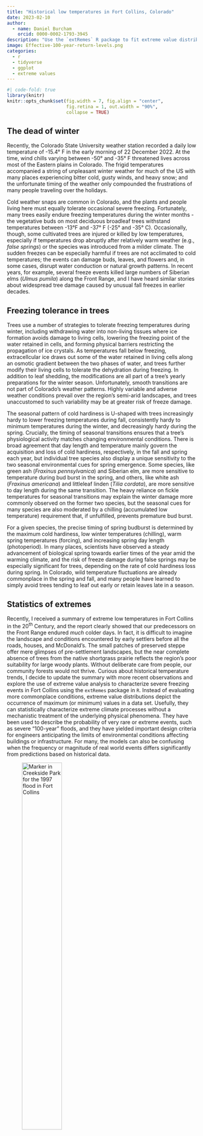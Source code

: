 ```yaml
---
title: "Historical low temperatures in Fort Collins, Colorado"
date: 2023-02-10
author: 
  - name: Daniel Burcham
    orcid: 0000-0002-1793-3945
description: "Use the `extRemes` R package to fit extreme value distributions to daily low temperatures"
image: Effective-100-year-return-levels.png
categories:
  - r
  - tidyverse
  - ggplot
  - extreme values
---
```


```r
#| code-fold: true
library(knitr)
knitr::opts_chunk$set(fig.width = 7, fig.align = "center",
                      fig.retina = 1, out.width = "90%",
                      collapse = TRUE)
```

## The dead of winter

Recently, the Colorado State University weather station recorded a daily
low temperature of -15.4° F in the early morning of 22 December 2022. At
the time, wind chills varying between -50° and -35° F threatened lives
across most of the Eastern plains in Colorado. The frigid temperatures
accompanied a string of unpleasant winter weather for much of the US
with many places experiencing bitter cold, gusty winds, and heavy snow;
and the unfortunate timing of the weather only compounded the
frustrations of many people traveling over the holidays.

Cold weather snaps are common in Colorado, and the plants and people
living here must equally tolerate occasional severe freezing.
Fortunately, many trees easily endure freezing temperatures during the
winter months - the vegetative buds on most deciduous broadleaf trees
withstand temperatures between -13°F and -37° F (-25° and -35° C).
Occasionally, though, some cultivated trees are injured or killed by low
temperatures, especially if temperatures drop abruptly after relatively
warm weather (e.g., *false springs*) or the species was introduced from
a milder climate. The sudden freezes can be especially harmful if trees
are not acclimated to cold temperatures; the events can damage buds,
leaves, and flowers and, in some cases, disrupt water conduction or
natural growth patterns. In recent years, for example, several freeze
events killed large numbers of Siberian elms (*Ulmus pumila*) along the
Front Range, and I have heard similar stories about widespread tree
damage caused by unusual fall freezes in earlier decades.

## Freezing tolerance in trees

Trees use a number of strategies to tolerate freezing temperatures
during winter, including withdrawing water into non-living tissues where
ice formation avoids damage to living cells, lowering the freezing point
of the water retained in cells, and forming physical barriers
restricting the propagation of ice crystals. As temperatures fall below
freezing, extracellcular ice draws out some of the water retained in
living cells along an osmotic gradient between the two phases of water,
and trees further modify their living cells to tolerate the dehydration
during freezing. In addition to leaf shedding, the modifications are all
part of a tree's yearly preparations for the winter season.
Unfortunately, smooth transitions are not part of Colorado's weather
patterns. Highly variable and adverse weather conditions prevail over
the region's semi-arid landscapes, and trees unaccustomed to such
variability may be at greater risk of freeze damage.

The seasonal pattern of cold hardiness is U-shaped with trees
increasingly hardy to lower freezing temperatures during fall,
consistently hardy to minimum temperatures during the winter, and
decreasingly hardy during the spring. Crucially, the timing of seasonal
transitions ensures that a tree's physiological activity matches
changing environmental conditions. There is broad agreement that day
length and temperature mainly govern the acquisition and loss of cold
hardiness, respectively, in the fall and spring each year, but
individual tree species also display a unique sensitivity to the two
seasonal environmental cues for spring emergence. Some species, like
green ash (*Fraxinus pennsylvanica*) and Siberian elm, are more
sensitive to temperature during bud burst in the spring, and others,
like white ash (*Fraxinus americana*) and littleleaf linden (*Tilia
cordata*), are more sensitive to day length during the same transition.
The heavy reliance on fickle temperatures for seasonal transitions may
explain the winter damage more commonly observed on the former two
species, but the seasonal cues for many species are also moderated by a
chilling (accumulated low temperature) requirement that, if unfulfilled,
prevents premature bud burst.

For a given species, the precise timing of spring budburst is determined
by the maximum cold hardiness, low winter temperatures (chilling), warm
spring temperatures (forcing), and increasing spring day length
(photoperiod). In many places, scientists have observed a steady
advancement of biological spring towards earlier times of the year amid
the warming climate, and the risk of freeze damage during false springs
may be especially significant for trees, depending on the rate of cold
hardiness loss during spring. In Colorado, wild temperature fluctuations
are already commonplace in the spring and fall, and many people have
learned to simply avoid trees tending to leaf out early or retain leaves
late in a season.

## Statistics of extremes

Recently, I received a summary of extreme low temperatures in Fort
Collins in the 20^th^ Century, and the report clearly showed that our
predecessors on the Front Range endured *much* colder days. In fact, it
is difficult to imagine the landscape and conditions encountered by
early settlers before all the roads, houses, and McDonald's. The small
patches of preserved steppe offer mere glimpses of pre-settlement
landscapes, but the near complete absence of trees from the native
shortgrass prairie reflects the region's poor suitability for large
woody plants. Without deliberate care from people, our community forests
would not thrive. Curious about historical temperature trends, I decide
to update the summary with more recent observations and explore the use
of extreme value analysis to characterize severe freezing events in Fort
Collins using the `extRemes` package in `R`. Instead of evaluating more
commonplace conditions, extreme value distributions depict the
occurrence of maximum (or minimum) values in a data set. Usefully, they
can statistically characterize extreme climate processes without a
mechanistic treatment of the underlying physical phenomena. They have
been used to describe the probability of very rare or extreme events,
such as severe "100-year" floods, and they have yielded important design
criteria for engineers anticipating the limits of environmental
conditions affecting buildings or infrastructure. For many, the models
can also be confusing when the frequency or magnitude of real world
events differs significantly from predictions based on historical data.

![Marker in Creekside Park for the 1997 flood in Fort Collins](DSCF6217.jpg){.lightbox #fig-marker width=50%} 

For example, I often ride past a marker in
Creekside Park (@fig-marker) showing the magnitude of a severe flood on July 28, 1997
in Fort Collins. After a torrent of rain fell in a short period of time,
Spring Creek overflowed and washed out large areas of the community. Ultimately, the storm caused millions in property
damage, dozens of injuries, and five fatalities, and the experience led to many improvements in stormwater management and flood preparedness. The marker depicts the
unprecedented magnitude of the flood by comparing it to the much smaller
5-, 10-, and 100-year flood levels.

Despite its longstanding use in the physical sciences, the techniques
can also be used to understand biological phenomena. I first encountered
extreme value analysis in a
[study](https://doi.org/10.4319/lo.1990.35.1.0001) examining the
stochastic forces of crashing waves on limpets in rocky shores, and the
authors sought to quantify the probability of an extreme wave-induced
force potentially dislodging the aquatic snails. The cumulative density
function (CDF) for the Generalized Extreme Value (GEV) distribution can
be defined as:
$$F(x;\mu,\sigma,\gamma)=e^{-[1-\gamma(x-\mu)/\sigma]^{1/\gamma}}$$ {#eq-GEVD-CDF}
where $\gamma\ne0$ and $[1-\gamma(x-\mu)/\sigma]>0$. The three
parameters $\mu$, $\sigma$, and $\gamma$ depict the location, scale, and
shape of the distribution. The location parameter, $\mu$, represents the
most common, i.e., modal, extreme value. The scale parameter, $\sigma$,
portrays the rate of change in $x$ with the natural logarithm of time,
and the ration $\sigma/\gamma$ represents the maximum extreme value. The
return level, $x$, associated with a return period, $T$, corresponds to
the $1-p$ quantile of the distribution, where $p=1/T$. For example, a
100-year return level would correspond to the $1-{1\over100}=0.99$
quantile. Return levels can be obtained using the quantile function:
$$F^{-1}(1-p;\mu,\sigma,\gamma)=\mu+(\sigma/\gamma)\{{1\over[-ln(1-p)]^\gamma}-1\}$$ {#eq-quantile-function}
where $\gamma\ne0$. The interpretation of a return level often causes
confusion, but it is simply the value expected to be exceeded, on
average, once every $T$ years.

The `extRemes` package was developed by Eric Gilleland, a CSU graduate
now working at the National Center for Atmospheric Research in Boulder,
and it has facilitated greater interest and use of extreme value
statistics by many more people, including me! To update the data, I
consolidated the 20^th^ Century weather data from Fort Collins contained
in `extRemes` with more recent observations from the same weather
station. Today, the weather station is situated on the main campus of
CSU near the Lory Student Center, but the station was initially operated
near the former "Old Main" building with observations starting on 1
January 1889. Maintained by the Department of Atmospheric Science, the
station offers one of the oldest weather records in the state.

```r
#| code-fold: true
library(tidyverse)
library(ggtext)
library(extRemes)
library(gridExtra)
library(kableExtra)
library(httr)
library(jsonlite)
library(modelsummary)
library(showtext)

# Load FCwx data from extRemes package
data(FCwx)

# Query updated FCwx observations and combine
api <- GET("https://coagmet.colostate.edu/data/daily/fcl01.json?from=2000-01-01&to=2022-12-31&fields=tMax,tMin,precip")
FCwx2k <- do.call(cbind.data.frame,fromJSON(rawToChar(api$content))) |> 
  mutate(dt = as.Date(time,"%Y-%m-%d"), Dy = yday(dt), Mn = month(dt), Year = year(dt)) |>
  select(dt,Dy,Mn,Year,tMin) |> rename(MnT = tMin)

FCwx <- FCwx |> mutate(dt = as.Date(paste(Dy,"-",Mn,"-",Year),"%d - %m - %Y")) |>
  select(dt,Dy,Mn,Year,MnT)

FCwx <- bind_rows(FCwx,FCwx2k) |> mutate(doy = yday(dt))
FCwx <- FCwx[FCwx$MnT != -999,]

#windowsFonts(Inter = windowsFont("Inter"))
font_add_google("Inter","inter")
showtext_auto()

theme_nice <- function() {
  theme_minimal(base_family = "inter") + 
    theme(panel.grid.minor = element_blank(),
          panel.spacing.x = unit(25, "points"),
          plot.title = element_text(family= "inter", face = "bold"),
          axis.title = element_text(family = "inter"),
          strip.text = element_text(family = "inter", face = "bold",
                                    size = rel(1), hjust = 0),
          strip.background = element_rect(fill = "grey80", color = NA))
}

update_geom_defaults("label", list(family="inter"))
update_geom_defaults(ggtext::GeomRichText, list(family="inter"))
```

Upon inspection, the data revealed some obvious patterns. Between
`r min(format(FCwx$dt,"%Y"))` and `r max(format(FCwx$dt,"%Y"))`, there
were `r format(sum(FCwx$MnT < 32, na.rm = TRUE),big.mark=",")` days with
low temperatures below freezing in Fort Collins (approximately 44% of
all observed days). Recorded on
`r format(FCwx[FCwx$MnT == min(FCwx$MnT),1], "%d %B %Y")`, the coldest
daily low was `r min(FCwx$MnT)`° F! Wow, that's really cold. Near the
lower limit of the observed range, there were
`r sum(FCwx$MnT < -20, na.rm = TRUE)` days with low temperatures below
-20° F, but such extremely cold days were not observed uniformly over
the past 122 years:
`r round((nrow(FCwx |> filter(MnT < -20 & format(dt,"%Y") < 1950)) / sum(FCwx$MnT < -20, na.rm = TRUE)),3)*100`%
of the events occurred before 1950.

```r
#| code-fold: true
#| label: fig-global-plot
#| fig-cap: "Daily minimum temperatures in Fort Collins, CO between 1900 and 2022"
ggplot(data=FCwx,aes(x=dt,y=MnT)) + 
  geom_point(alpha=0.5,position="jitter") + 
  geom_smooth() + 
  xlab("Date") + ylab("Daily Minimum Temperature") + 
  theme_nice()
```

In the entire data record (@fig-global-plot), there is an obvious upward
trend in daily minimum temperatures over time, and you can also clearly
see more variability around the lower limit of observations. As a
convenient starting point, I simply fit a GEV distribution to all
observations. The location parameter for the preliminary fit, for
example, indicated that the most common daily minimum temperature was
41.6° F (@tbl-fit0). For such cases, one important modeling assumption
requires the use of homogeneous data obtained from a process *not*
undergoing any systematic change. In many cases, however, extreme value
processes exhibit slowly-varying or cyclical behavior, and the
probability of an extreme event, often, varies according to diurnal,
seasonal, or annual conditions. Apart from significant seasonal
variation, the long-term trend towards warmer daily low temperatures in
Fort Collins likely violates this assumption.

```r
#| code-fold: true
#| label: tbl-fit0
#| tbl-cap: "Parameter estimates for stationary Generalized Extreme Value distribution fit to negative daily minimum temperatures in Fort Collins, CO between 1900 and 2022"
# Fit stationary model
fit0 <- fevd(-MnT ~ 1, FCwx, type = "GEV", span = 123, units = "deg F", time.units = "days", period.basis = "year")

# Stationary model summary table
fit0.summary <- summary(fit0, silent=TRUE)
params.ci.fit0 <- data.frame(matrix(ci(fit0, type = "parameter"),ncol=3))
colnames(params.ci.fit0) <- c("ll","est","ul")
fit0.model.summary <- params.ci.fit0 |> 
  mutate(estimate = paste(round(params.ci.fit0$est,digits=2)," (",round(params.ci.fit0$ll,digits=2),", ",round(params.ci.fit0$ul,digits=2),")", sep = "")) |>
  select(estimate)
fit0.model.summary <- data.frame(params = c("Location, &#956;","Scale, &#963;","Shape, &#947;"), fit0.model.summary)

footnote(kbl(fit0.model.summary, format="html", booktabs=TRUE, col.names=c("Parameters", "Estimate (95% CI)"), row.names=FALSE, digits=2, align="lc", escape=FALSE) |> 
  column_spec(1,width="10em") |>
  column_spec(2,width="12em") |> 
  kable_styling(full_width = FALSE, position="left"), paste("Negative log-likelihood (NLLH): ",round(fit0$results$value,2),"; Bayesian Information Criterion (BIC): ",round(fit0.summary$BIC,2), sep=""), footnote_as_chunk = TRUE)
```

Fortunately, it is possible to account for non-stationary extremes by
directly modeling variation in the distribution parameters. To explore
variation in the distribution parameters over time, I fit multiple
stationary GEV distributions to short, overlapping five-year segments of
the data between 1902 and 2018.

```r
#| code-fold: true
#| label: fig-moving-fit
#| fig-cap: "Generalized Extreme Value distribution parameters fit to running five-year windows of daily minimum temperature in Fort Collins, CO between 1902 and 2018"

# Fit GEVD using running five-year windows between 1902 and 2018 and store result

mnt.yrs <- list()

for (i in 1902:2018){
  mnt.yrs[[i-1901]] <- fevd(-MnT ~ 1, FCwx |> filter(format(dt,"%Y") == seq(i-2,i+2)), type = "GEV", span = 5, units = "deg F", time.units = "days", period.basis = "year")
}

locs.yrs <- data.frame(years = seq(1902,2018),locations = matrix(unlist(lapply(mnt.yrs,'[[',c(20,1,1)))))
scls.yrs <- data.frame(years = seq(1902,2018),scales = matrix(unlist(lapply(mnt.yrs,'[[',c(20,1,2)))))
shps.yrs <- data.frame(years = seq(1902,2018),shapes = matrix(unlist(lapply(mnt.yrs,'[[',c(20,1,3)))))

p1 <- ggplot(data=locs.yrs, aes(x=years, y=locations)) + 
  labs(x = "Year", y = "Location, \u03bc", escape = FALSE) +
  geom_hline(yintercept = -41.64) + 
  geom_hline(yintercept = -41.8, linetype = "dashed") + 
  geom_hline(yintercept = -41.48, linetype = "dashed") + 
  geom_point() + theme_nice() + 
  scale_x_continuous(breaks = c(1900, 1950, 2000))
p2 <- ggplot(data=scls.yrs, aes(x=years, y=scales)) + 
  labs(x = "Year", y = "Scale, \u03c3") +
  geom_hline(yintercept = 15.26) + 
  geom_hline(yintercept = 15.15, linetype = "dashed") + 
  geom_hline(yintercept = 15.38, linetype = "dashed") + 
  geom_point() + theme_nice() + 
  scale_x_continuous(breaks = c(1900, 1950, 2000))
p3 <- ggplot(data=shps.yrs, aes(x=years, y=shapes)) + 
  labs(x = "Year", y = "Shape, \u03b3") +
  geom_hline(yintercept = -0.136) + 
  geom_hline(yintercept = -0.143, linetype = "dashed") + 
  geom_hline(yintercept = -0.129, linetype = "dashed") + 
  geom_point() + theme_nice() + 
  scale_x_continuous(breaks = c(1900, 1950, 2000))
grid.arrange(p1,p2,p3,nrow=1)

```

The estimates show obvious variation in the location parameter over the
examined years with the modal (negative) daily low slowly decreasing
(increasing) over time. This is consistent with the trend towards warmer
daily minimum temperatures observed in @fig-global-plot. Compared to the
location parameter, the other two parameters do not similarly vary over
time. However, it's also completely obvious to expect seasonal variation
in daily minimum temperatures, and a simple harmonic function can be
used to model cyclical variation in seasonal lows. For the
non-stationary case, I fit two candidate models: one modelling annual
and seasonal variation in the location parameter and a second modelling
additional seasonal variation in the scale parameter. In both models,
the location parameter was modeled using:
$$\mu=\mu_0+\mu_1cos(2\pi*doy/365.25)+\mu_2sin(2\pi*doy/365.25)+\mu_3*year$$ {#eq-fit-1}
where $doy$ is the day of the year represented as an integer and $year$
is the calendar year.

```r
#| code-fold: true
#| label: tbl-fit1
#| tbl-cap: "Parameter estimates for non-stationary Generalized Extreme Value distribution fit to negative daily minimum temperatures in Fort Collins, CO between 1900 and 2022"
# Non-stationary model 1
fit1 <- fevd(-MnT ~ 1, FCwx,location.fun = ~ cos(2*pi*doy/365.25) + sin(2*pi*doy/365.25) + Year, type = "GEV", span = 123, units = "deg F", time.units = "days", period.basis = "year")

# Non-stationary model 1 summary table
fit1.summary <- summary(fit1, silent=TRUE)
params.ci.fit1 <- data.frame(matrix(ci(fit1, type = "parameter"),ncol=3))
colnames(params.ci.fit1) <- c("ll","est","ul")
fit1.model.summary <- params.ci.fit1 |> 
  mutate(estimate = paste(round(params.ci.fit1$est,digits=2)," (",round(params.ci.fit1$ll,digits=2),", ",round(params.ci.fit1$ul,digits=2),")", sep = "")) |>
  select(estimate)
fit1.model.summary <- data.frame(params = c("&#956;0", "&#956;1", "&#956;2", "&#956;3", "Scale, &#963;","Shape, &#947;"), fit1.model.summary)

footnote(kbl(fit1.model.summary, format="html", booktabs=TRUE, col.names=c("Parameters", "Estimate (95% CI)"), row.names=FALSE, digits=2, align="lc", escape=FALSE) |> 
  column_spec(1,width="10em") |>
  column_spec(2,width="12em") |>
  pack_rows("Location, &#956;", 1, 4, escape = FALSE) |> 
  kable_styling(full_width = FALSE, position = "left"), paste("Negative log-likelihood (NLLH): ",round(fit1$results$value,2),"; Bayesian Information Criterion (BIC): ",round(fit1.summary$BIC,2),"; See Equation 3 for the function used to model the location  parameter.", sep = ""), footnote_as_chunk = TRUE)
```

Compared to the stationary model, the BIC is about 18% lower for the
non-stationary mode, indicating a much better fit when the annual and
seasonal variation in the location parameter was modeled. In the second
model, the scale parameter was additionally modeled using:
$$\sigma=\sigma_0+\sigma_1cos(2\pi*doy/365.25)+\sigma_2sin(2\pi*doy/365.25)$$ {#eq-fit-2}

```r
#| code-fold: true
#| label: tbl-fit2
#| tbl-cap: "Parameter estimates for non-stationary Generalized Extreme Value distribution fit to negative daily minimum temperatures in Fort Collins, CO between 1900 and 2022"
# Non-stationary model 2
fit2 <- fevd(-MnT ~ 1, FCwx,location.fun = ~ cos(2*pi*doy/365.25) + sin(2*pi*doy/365.25) + Year, scale.fun = ~ cos(2*pi*doy/365.25) + sin(2*pi*doy/365.25), use.phi = TRUE, type = "GEV", span = 123, units = "deg F", time.units = "days", period.basis = "year")

# Non-stationary model 2 summary table
fit2.summary <- summary(fit2, silent=TRUE)
params.ci.fit2 <- data.frame(matrix(ci(fit2, type = "parameter"),ncol=3))
colnames(params.ci.fit2) <- c("ll","est","ul")
fit2.model.summary <- params.ci.fit2 |> 
  mutate(estimate = paste(round(params.ci.fit2$est,digits=2)," (",round(params.ci.fit2$ll,digits=2),", ",round(params.ci.fit2$ul,digits=2),")", sep = "")) |>
  select(estimate)
fit2.model.summary <- data.frame(params = c("&#956;0", "&#956;1", "&#956;2", "&#956;3", "&#963;0", "&#963;1", "&#963;2", "Shape, &#947;"), fit2.model.summary)

footnote(kbl(fit2.model.summary, format="html", booktabs=TRUE, col.names=c("Parameters", "Estimate (95% CI)"), row.names=FALSE, digits=2, align="lc", escape=FALSE) |> 
  column_spec(1,width="10em") |>
  column_spec(2,width="12em") |>
  pack_rows("Location, &#956;", 1, 4, escape = FALSE) |> 
  pack_rows("Scale, &#963;", 5, 7, escape = FALSE) |> 
  kable_styling(full_width = FALSE, position = "left"), paste("Negative log-likelihood (NLLH): ",round(fit2$results$value,2),"; Bayesian Information Criterion (BIC): ",round(fit2.summary$BIC,2),"; See Equation 3 and Equation 4 for the functions used to model the location and scale parameter, respectively.", sep = ""), footnote_as_chunk = TRUE)
```

The fit statistics and model diagnostics generally suggest that the
second model is a better choice between the two non-stationary
candidates. The model could undoubtedly be improved to better fit the
data, but the current version depicts broad patterns in the data
reasonably well and allows for the exploration of model applications.
Using the non-stationary model, it is possible to estimate return
periods, return levels, and probabilities associated with extreme low
temperatures. For example, I could estimate the return period (or the
probability) for a -15° F freeze in late December. Instead, I estimated
the 100-year return levels for every day in March, April, October, and
November on five different years contained in the data: 1900, 1940,
1980, 2000, and 2020.

```r
#| code-fold: true
#| label: fig-return-levels
#| fig-cap: "Effective 100-year return levels for daily minimum temperatures in Fort Collins, CO on different dates"
v1 <- make.qcov(fit2, vals = list(mu1 = cos(2*pi*60:120/365.25), mu2 = sin(2*pi*60:120/365.25), mu3 = rep(1900,61), phi1 = cos(2*pi*60:120/365.25), phi2 = sin(2*pi*60:120/365.25)))
ci100YrRLevelsMarApr1900 <- data.frame(matrix(ci(fit2, type = "return.level", return.period = 100, qcov = v1),ncol=4))
colnames(ci100YrRLevelsMarApr1900) <- c("ll","est","ul","se")
v2 <- make.qcov(fit2, vals = list(mu1 = cos(2*pi*60:120/365.25), mu2 = sin(2*pi*60:120/365.25), mu3 = rep(1940,61), phi1 = cos(2*pi*60:120/365.25), phi2 = sin(2*pi*60:120/365.25)))
ci100YrRLevelsMarApr1940 <- data.frame(matrix(ci(fit2, type = "return.level", return.period = 100, qcov = v2),ncol=4))
colnames(ci100YrRLevelsMarApr1940) <- c("ll","est","ul","se")
v3 <- make.qcov(fit2, vals = list(mu1 = cos(2*pi*60:120/365.25), mu2 = sin(2*pi*60:120/365.25), mu3 = rep(1980,61), phi1 = cos(2*pi*60:120/365.25), phi2 = sin(2*pi*60:120/365.25)))
ci100YrRLevelsMarApr1980 <- data.frame(matrix(ci(fit2, type = "return.level", return.period = 100, qcov = v3),ncol=4))
colnames(ci100YrRLevelsMarApr1980) <- c("ll","est","ul","se")
v4 <- make.qcov(fit2, vals = list(mu1 = cos(2*pi*60:120/365.25), mu2 = sin(2*pi*60:120/365.25), mu3 = rep(2000,61), phi1 = cos(2*pi*60:120/365.25), phi2 = sin(2*pi*60:120/365.25)))
ci100YrRLevelsMarApr2000 <- data.frame(matrix(ci(fit2, type = "return.level", return.period = 100, qcov = v4),ncol=4))
colnames(ci100YrRLevelsMarApr2000) <- c("ll","est","ul","se")
v5 <- make.qcov(fit2, vals = list(mu1 = cos(2*pi*60:120/365.25), mu2 = sin(2*pi*60:120/365.25), mu3 = rep(2020,61), phi1 = cos(2*pi*60:120/365.25), phi2 = sin(2*pi*60:120/365.25)))
ci100YrRLevelsMarApr2020 <- data.frame(matrix(ci(fit2, type = "return.level", return.period = 100, qcov = v5),ncol=4))
colnames(ci100YrRLevelsMarApr2020) <- c("ll","est","ul","se")
v6 <- make.qcov(fit2, vals = list(mu1 = cos(2*pi*274:334/365.25), mu2 = sin(2*pi*274:334/365.25), mu3 = rep(1900,61), phi1 = cos(2*pi*274:334/365.25), phi2 = sin(2*pi*274:334/365.25)))
ci100YrRLevelsOctNov1900 <- data.frame(matrix(ci(fit2, type = "return.level", return.period = 100, qcov = v6),ncol=4))
colnames(ci100YrRLevelsOctNov1900) <- c("ll","est","ul","se")
v7 <- make.qcov(fit2, vals = list(mu1 = cos(2*pi*274:334/365.25), mu2 = sin(2*pi*274:334/365.25), mu3 = rep(1940,61), phi1 = cos(2*pi*274:334/365.25), phi2 = sin(2*pi*274:334/365.25)))
ci100YrRLevelsOctNov1940 <- data.frame(matrix(ci(fit2, type = "return.level", return.period = 100, qcov = v7),ncol=4))
colnames(ci100YrRLevelsOctNov1940) <- c("ll","est","ul","se")
v8 <- make.qcov(fit2, vals = list(mu1 = cos(2*pi*274:334/365.25), mu2 = sin(2*pi*274:334/365.25), mu3 = rep(1980,61), phi1 = cos(2*pi*274:334/365.25), phi2 = sin(2*pi*274:334/365.25)))
ci100YrRLevelsOctNov1980 <- data.frame(matrix(ci(fit2, type = "return.level", return.period = 100, qcov = v8),ncol=4))
colnames(ci100YrRLevelsOctNov1980) <- c("ll","est","ul","se")
v9 <- make.qcov(fit2, vals = list(mu1 = cos(2*pi*274:334/365.25), mu2 = sin(2*pi*274:334/365.25), mu3 = rep(2000,61), phi1 = cos(2*pi*274:334/365.25), phi2 = sin(2*pi*274:334/365.25)))
ci100YrRLevelsOctNov2000 <- data.frame(matrix(ci(fit2, type = "return.level", return.period = 100, qcov = v9),ncol=4))
colnames(ci100YrRLevelsOctNov2000) <- c("ll","est","ul","se")
v10 <- make.qcov(fit2, vals = list(mu1 = cos(2*pi*274:334/365.25), mu2 = sin(2*pi*274:334/365.25), mu3 = rep(2020,61), phi1 = cos(2*pi*274:334/365.25), phi2 = sin(2*pi*274:334/365.25)))
ci100YrRLevelsOctNov2020 <- data.frame(matrix(ci(fit2, type = "return.level", return.period = 100, qcov = v10),ncol=4))
colnames(ci100YrRLevelsOctNov2020) <- c("ll","est","ul","se")

ciRLevels <- rbind(ci100YrRLevelsMarApr1900,ci100YrRLevelsMarApr1940,ci100YrRLevelsMarApr1980,ci100YrRLevelsMarApr2000,ci100YrRLevelsMarApr2020,ci100YrRLevelsOctNov1900,ci100YrRLevelsOctNov1940,ci100YrRLevelsOctNov1980,ci100YrRLevelsOctNov2000,ci100YrRLevelsOctNov2020) |> mutate(Year = rep(factor(c(1900,1940,1980,2000,2020)),each=61,times=2), dt = rbind(data.frame(dt = rep(seq(as.Date("1900/03/01"),as.Date("1900/04/30"),by="days"),5)),data.frame(dt = rep(seq(as.Date("1900/10/01"),as.Date("1900/11/30"),by="days"),5))), Season = rep(factor(c("Spring","Fall")),each=305))

ciRLevels[,1:3] <- ciRLevels[,1:3] * -1

ggplot(data = ciRLevels, aes(x = dt$dt, y = est)) + 
  geom_line(aes(color = Year), linewidth = 1) + geom_ribbon(aes(ymin=ll,ymax=ul,fill=Year),alpha=0.2) + 
  xlab("Date") + ylab("100-year daily low") + facet_grid(~factor(Season, levels = c("Spring","Fall")), scales="free") +
  theme_nice()

```

The 100-year freezes estimated by the model follow a predictable warming
and cooling trend in the spring and fall (@fig-return-levels), respectively, but the return
levels also warmed considerably, by about 5° F, over each of the
evaluated decades. The confidence intervals are slightly larger during
dates closer to the winter months, reflecting the reduced variability in
daily lows during the warmer summer months. 

To evaluate the model predictions, I compared the 100-year return levels with daily minimum temperatures for the 2022-2023 winter season (@fig-validation), and the comparison clearly shows it was a cold winter with *two* 100-year freezes on 22 December and 23 February! On most days, however, the daily low temperatures were well above the severe freezes, consistent with expectations for extreme events. 

```r
#| code-fold: true
#| label: fig-validation
#| fig-cap: "Effective 100-year return levels for daily minimum temperatures (colored lines) in Fort Collins, CO compared to daily minimum temperatures during the 2022-2023 winter season (black line)"
v6 <- make.qcov(fit2, vals = list(mu1 = cos(2*pi*c(274:365,1:120)/365.25), mu2 = sin(2*pi*c(274:365,1:120)/365.25), mu3 = rep(1900,212), phi1 = cos(2*pi*c(274:365,1:120)/365.25), phi2 = sin(2*pi*c(274:365,1:120)/365.25)))
ci100YrRLevelsOctApr1900 <- data.frame(matrix(ci(fit2, type = "return.level", return.period = 100, qcov = v6),ncol=4))
colnames(ci100YrRLevelsOctApr1900) <- c("ll","est","ul","se")
v7 <- make.qcov(fit2, vals = list(mu1 = cos(2*pi*c(274:365,1:120)/365.25), mu2 = sin(2*pi*c(274:365,1:120)/365.25), mu3 = rep(1940,212), phi1 = cos(2*pi*c(274:365,1:120)/365.25), phi2 = sin(2*pi*c(274:365,1:120)/365.25)))
ci100YrRLevelsOctApr1940 <- data.frame(matrix(ci(fit2, type = "return.level", return.period = 100, qcov = v7),ncol=4))
colnames(ci100YrRLevelsOctApr1940) <- c("ll","est","ul","se")
v8 <- make.qcov(fit2, vals = list(mu1 = cos(2*pi*c(274:365,1:120)/365.25), mu2 = sin(2*pi*c(274:365,1:120)/365.25), mu3 = rep(1980,212), phi1 = cos(2*pi*c(274:365,1:120)/365.25), phi2 = sin(2*pi*c(274:365,1:120)/365.25)))
ci100YrRLevelsOctApr1980 <- data.frame(matrix(ci(fit2, type = "return.level", return.period = 100, qcov = v8),ncol=4))
colnames(ci100YrRLevelsOctApr1980) <- c("ll","est","ul","se")
v9 <- make.qcov(fit2, vals = list(mu1 = cos(2*pi*c(274:365,1:120)/365.25), mu2 = sin(2*pi*c(274:365,1:120)/365.25), mu3 = rep(2000,212), phi1 = cos(2*pi*c(274:365,1:120)/365.25), phi2 = sin(2*pi*c(274:365,1:120)/365.25)))
ci100YrRLevelsOctApr2000 <- data.frame(matrix(ci(fit2, type = "return.level", return.period = 100, qcov = v9),ncol=4))
colnames(ci100YrRLevelsOctApr2000) <- c("ll","est","ul","se")
v10 <- make.qcov(fit2, vals = list(mu1 = cos(2*pi*c(274:365,1:120)/365.25), mu2 = sin(2*pi*c(274:365,1:120)/365.25), mu3 = rep(2020,212), phi1 = cos(2*pi*c(274:365,1:120)/365.25), phi2 = sin(2*pi*c(274:365,1:120)/365.25)))
ci100YrRLevelsOctApr2020 <- data.frame(matrix(ci(fit2, type = "return.level", return.period = 100, qcov = v10),ncol=4))
colnames(ci100YrRLevelsOctApr2020) <- c("ll","est","ul","se")

ciRLevels <- rbind(ci100YrRLevelsOctApr1900,ci100YrRLevelsOctApr1940,ci100YrRLevelsOctApr1980,ci100YrRLevelsOctApr2000,ci100YrRLevelsOctApr2020) |> mutate(Year = rep(factor(c(1900,1940,1980,2000,2020)),each=212,times=1), dt = rbind(data.frame(dt = rep(seq(as.Date("2022/10/01"),as.Date("2023/04/30"),by="days"),5))))

ciRLevels[,1:3] <- ciRLevels[,1:3] * -1

api <- GET("https://coagmet.colostate.edu/data/daily/fcl01.json?from=2022-10-01&to=2023-04-30&fields=tMax,tMin,precip")
FCwx2223 <- do.call(cbind.data.frame,fromJSON(rawToChar(api$content))) |> 
  mutate(dt = as.Date(time,"%Y-%m-%d"), Dy = yday(dt), Mn = month(dt), Year = year(dt)) |>
  select(dt,Dy,Mn,Year,tMin) |> rename(MnT = tMin)

ggplot(data = ciRLevels, aes(x = dt$dt, y = est)) + 
  geom_line(aes(color = Year), linewidth = 1) + geom_ribbon(aes(ymin=ll,ymax=ul,fill=Year),alpha=0.2) + 
  geom_line(data=FCwx2223,aes(x=dt, y=MnT), size=1) + 
  xlab("Date") + ylab("100-year daily low") +
  theme_nice()

```
